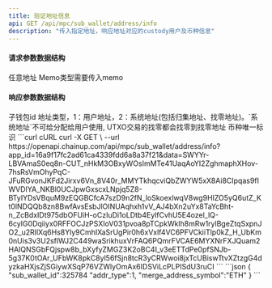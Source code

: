 ---
title: 验证地址信息
api: GET /api/mpc/sub_wallet/address/info
description: "传入指定地址，响应地址对应的custody用户及币种信息"
---

#### 请求参数数据结构
<ParamField query="address" type="string" required>
    任意地址
</ParamField>
<ParamField query="memo" type="string">
    Memo类型需要传入memo
</ParamField>



#### 响应参数数据结构
<Expandable title="object">
    <ResponseField name="sub_wallet_id" type="integer">子钱包id</ResponseField>
    <ResponseField name="addr_type" type="integer">地址类型，1：用户地址，2：系统地址(包括归集地址、找零地址)。`系统地址`不可给分配给用户使用, UTXO交易的找零都会找零到找零地址</ResponseField>
    <ResponseField name="merge_address_symbol" type="string">币种唯一标识</ResponseField>
</Expandable>



<RequestExample>
  ```curl cURL
  curl -X GET \
  --url https://openapi.chainup.com/api/mpc/sub_wallet/address/info?app_id=16a9f17fc2ad61ca4339fdd6a8a37f21&data=SWYYr-LBVAmaS0eq8n-CUT_nHkM3OBxyWOsImMTe41UaqAoYI2ZghmaphXHov-7hsRsVmOhyPqC-JFuRGvonJKFd2Jirxv6Vn_8V40r_MMYTkhqcviQbZWYW5xX8Ai8CIpqas9fIWVDIYA_NKBl0UCJpwGxscxLNpjq5Z8-BTyIYDsVBquM9zEQGBCfcA7szD9n2fN_loSkoexlwqV8wg9HIZO5yQ6utZ_Kt0lNDQQb8zn8BwfAvsEsbJlOINUAqhxh1vV_AJ4bXn2uYx8TaYcBht-n_ZcBdxIDt975dbOFUiH-oCzIuDi1oLDtb4EylfCvhU5E4ozel_lQ-6cyIG0Dqiiyx0RFFOCJzPSXIoV031pvoa8pTCpkWklh8mRw1rylBgeZtqSxpnJO2_u2RIlXq6Hs8Yly9CmhIXaSrUgPir0h6xVxlf4VC6PFVCkiiTlp0kZ_H_UbKm0nUis3v3U2sflWJ2C449waSrikhuxVrFAQ6PQmrFVCAE6MYXNrFXJQuam2HAIQNSGbFQjspw8b_bXyfyZMGZ3K2oBC4I_v3eETTdPe0pfSNJb-5g37K0tOAr_UFbWK8pkC8yl56fSjn8tcR3yCRWwoi8jxTcUBiswTtvXZtzgG4dyzkaHXjsZjSGiywXSqP76VZWlyOmAx6IDSViLcPLPISdU3ruCI
  ```
</RequestExample>



<ResponseExample>
```json
{
    "sub_wallet_id":325784
    "addr_type":1,
    "merge_address_symbol":"ETH"
}
```
</ResponseExample>